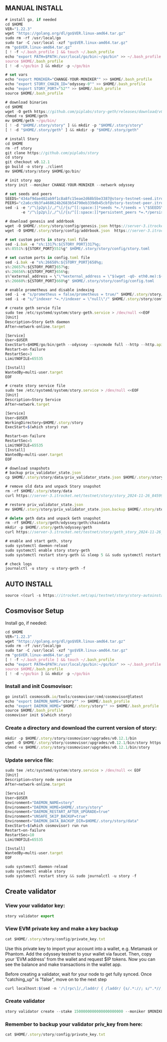 ## MANUAL INSTALL

```js filename="Manual install"
# install go, if needed
cd $HOME
VER="1.22.3"
wget "https://golang.org/dl/go$VER.linux-amd64.tar.gz"
sudo rm -rf /usr/local/go
sudo tar -C /usr/local -xzf "go$VER.linux-amd64.tar.gz"
rm "go$VER.linux-amd64.tar.gz"
[ ! -f ~/.bash_profile ] && touch ~/.bash_profile
echo "export PATH=$PATH:/usr/local/go/bin:~/go/bin" >> ~/.bash_profile
source $HOME/.bash_profile
[ ! -d ~/go/bin ] && mkdir -p ~/go/bin

# set vars
echo "export MONIKER="CHANGE-YOUR-MONIKER"" >> $HOME/.bash_profile
echo "export STORY_CHAIN_ID="odyssey-0"" >> $HOME/.bash_profile
echo "export STORY_PORT="52"" >> $HOME/.bash_profile
source $HOME/.bash_profile

# download binaries
cd $HOME
wget -O geth https://github.com/piplabs/story-geth/releases/download/v0.10.1/geth-linux-amd64
chmod +x $HOME/geth
mv $HOME/geth ~/go/bin/
[ ! -d "$HOME/.story/story" ] && mkdir -p "$HOME/.story/story"
[ ! -d "$HOME/.story/geth" ] && mkdir -p "$HOME/.story/geth"

# install Story
cd $HOME
rm -rf story
git clone https://github.com/piplabs/story
cd story
git checkout v0.12.1
go build -o story ./client 
mv $HOME/story/story $HOME/go/bin/

# init story app
story init --moniker CHANGE-YOUR-MONIKER --network odyssey

# set seeds and peers
SEEDS="434af9dae402ab9f1c8a8fc15eae2d68b5be3387@story-testnet-seed.itrocket.net:29656"
PEERS="c2a6cc9b3fa468624b2683b54790eb339db45cbf@story-testnet-peer.itrocket.net:26656,6a1b35d7c8deae3f6b0588855300af1dfa8ebd17@49.12.172.31:13656,a8a2e0e0d5875741419a8c5a73b41ba265e1e895@37.27.69.177:26656,c946e71d9fe86548e1ea38c9a1affef683d5ff2c@158.220.119.126:26656,34400e930af9ff63a0c2c2d1b036a8763e7c92e1@158.220.126.24:52656,6a440ef7b9c9c06195ff5aaf1ba69c645805ba21@94.141.100.215:26656,388c9bcfc2a8320f79e887037e36cecabd7ed7d2@94.141.160.176:26656,2fb7d62902b9aeb9615eebc980d750f9e11ac872@64.130.55.48:26656,046909534c2849ff8dccc15ee43ee63d2c60b21c@54.190.123.194:26656,eddcbbcce52cb6725a82aff1fa6de66e991fdeca@38.242.128.250:52656,619e90e21e52861996db76b72021a53b473d13ec@37.60.234.203:656,54a2735f0a96a3a6eec089652c1aa8f899d5769a@195.7.5.165:26656,16e5119da2cd37c561b65f645a202755518f8a6a@88.198.27.51:52656,09cfb3ee84963e8d745f44ad02bace04936f4a1e@37.60.235.59:656,c2584a9a1c75e5c0f3c46a08ee58c5dab169a212@62.169.27.220:26656,f6cd197a9de997405eadd27e85f266bcd24c2921@78.159.116.3:38656,87783003e27b0143ee3014febceafbf35808e647@167.235.13.19:30656,edc6a5d8b3beb495f5043a97928e0e98b605edaa@62.169.26.150:26656,b8e19cff36a588977a55f993132f5a2d304ae3bf@212.47.65.52:26656,cd013a9968c766ae911406171fa5e1378a976dcc@185.250.36.146:26656,d9669dafd21c552e06c82780803f72cdfae22193@158.220.120.148:26656,396710d357b98220bc5f9c4d11c56392db631c30@161.97.174.80:21656,13c8b01ac0a0794a5ffbc691b6c6e51644570964@212.47.70.111:26656,8903b32fe2a4eeb41c4e74c715cc1760e39adb9f@37.60.229.77:656,979c7af4049e4bfb592734afb55050ba039cbaa7@141.95.97.1:26656,e96d4dfe2871aa44a5d97bca9ac585ad16647503@185.255.131.5:52656,d39a6b6b4e6ca9bd8b49cf4567bf89fafe1218c3@100.42.183.151:656,2ce121e013716e32734a758bbcc3b0dde7c7c433@84.46.246.136:26656,75ac7b193e93e928d6c83c273397517cb60603c0@3.142.16.95:26656,743e187c0fe5e44a25290ec0750d7ece1017b82d@194.163.177.149:22656"
sed -i -e "/^\[p2p\]/,/^\[/{s/^[[:space:]]*seeds *=.*/seeds = \"$SEEDS\"/}" \
       -e "/^\[p2p\]/,/^\[/{s/^[[:space:]]*persistent_peers *=.*/persistent_peers = \"$PEERS\"/}" $HOME/.story/story/config/config.toml

# download genesis and addrbook
wget -O $HOME/.story/story/config/genesis.json https://server-3.itrocket.net/testnet/story/genesis.json
wget -O $HOME/.story/story/config/addrbook.json  https://server-3.itrocket.net/testnet/story/addrbook.json

# set custom ports in story.toml file
sed -i.bak -e "s%:1317%:${STORY_PORT}317%g;
s%:8551%:${STORY_PORT}551%g" $HOME/.story/story/config/story.toml

# set custom ports in config.toml file
sed -i.bak -e "s%:26658%:${STORY_PORT}658%g;
s%:26657%:${STORY_PORT}657%g;
s%:26656%:${STORY_PORT}656%g;
s%^external_address = \"\"%external_address = \"$(wget -qO- eth0.me):${STORY_PORT}656\"%;
s%:26660%:${STORY_PORT}660%g" $HOME/.story/story/config/config.toml

# enable prometheus and disable indexing
sed -i -e "s/prometheus = false/prometheus = true/" $HOME/.story/story/config/config.toml
sed -i -e "s/^indexer *=.*/indexer = \"null\"/" $HOME/.story/story/config/config.toml

# create geth servie file
sudo tee /etc/systemd/system/story-geth.service > /dev/null <<EOF
[Unit]
Description=Story Geth daemon
After=network-online.target

[Service]
User=$USER
ExecStart=$HOME/go/bin/geth --odyssey --syncmode full --http --http.api eth,net,web3,engine --http.vhosts '*' --http.addr 0.0.0.0 --http.port ${STORY_PORT}545 --authrpc.port ${STORY_PORT}551 --ws --ws.api eth,web3,net,txpool --ws.addr 0.0.0.0 --ws.port ${STORY_PORT}546
Restart=on-failure
RestartSec=3
LimitNOFILE=65535

[Install]
WantedBy=multi-user.target
EOF

# create story service file
sudo tee /etc/systemd/system/story.service > /dev/null <<EOF
[Unit]
Description=Story Service
After=network.target

[Service]
User=$USER
WorkingDirectory=$HOME/.story/story
ExecStart=$(which story) run

Restart=on-failure
RestartSec=5
LimitNOFILE=65535
[Install]
WantedBy=multi-user.target
EOF

# download snapshots
# backup priv_validator_state.json
cp $HOME/.story/story/data/priv_validator_state.json $HOME/.story/story/priv_validator_state.json.backup

# remove old data and unpack Story snapshot
rm -rf $HOME/.story/story/data
curl https://server-3.itrocket.net/testnet/story/story_2024-11-26_845991_snap.tar.lz4 | lz4 -dc - | tar -xf - -C $HOME/.story/story

# restore priv_validator_state.json
mv $HOME/.story/story/priv_validator_state.json.backup $HOME/.story/story/data/priv_validator_state.json

# delete geth data and unpack Geth snapshot
rm -rf $HOME/.story/geth/odyssey/geth/chaindata
mkdir -p $HOME/.story/geth/odyssey/geth
curl https://server-3.itrocket.net/testnet/story/geth_story_2024-11-26_845991_snap.tar.lz4 | lz4 -dc - | tar -xf - -C $HOME/.story/geth/odyssey/geth

# enable and start geth, story
sudo systemctl daemon-reload
sudo systemctl enable story story-geth
sudo systemctl restart story-geth && sleep 5 && sudo systemctl restart story

# check logs
journalctl -u story -u story-geth -f
```

## AUTO INSTALL

```js filename="AUTO INSTALL"
source <(curl -s https://itrocket.net/api/testnet/story/story-autoinstall/)
```

## Cosmovisor Setup

Install go, if needed:
```js filename="Install go"
cd $HOME
VER="1.22.3"
wget "https://golang.org/dl/go$VER.linux-amd64.tar.gz"
sudo rm -rf /usr/local/go
sudo tar -C /usr/local -xzf "go$VER.linux-amd64.tar.gz"
rm "go$VER.linux-amd64.tar.gz"
[ ! -f ~/.bash_profile ] && touch ~/.bash_profile
echo "export PATH=$PATH:/usr/local/go/bin:~/go/bin" >> ~/.bash_profile
source $HOME/.bash_profile
[ ! -d ~/go/bin ] && mkdir -p ~/go/bin
```

### Install and init Cosmovisor:
```js filename="Install and init Cosmovisor"
go install cosmossdk.io/tools/cosmovisor/cmd/cosmovisor@latest
echo "export DAEMON_NAME="story"" >> $HOME/.bash_profile
echo "export DAEMON_HOME="$HOME/.story/story"" >> $HOME/.bash_profile
source $HOME/.bash_profile
cosmovisor init $(which story)
```

### Create a directory and download the current version of story:

```js filename="Create a directory and download the current version of story"
mkdir -p $HOME/.story/story/cosmovisor/upgrades/v0.12.1/bin
wget -O $HOME/.story/story/cosmovisor/upgrades/v0.12.1/bin/story https://github.com/piplabs/story/releases/download/v0.12.1/story-linux-amd64
chmod +x $HOME/.story/story/cosmovisor/upgrades/v0.12.1/bin/story
```
### Update service file:
```js filename="Update service file"
sudo tee /etc/systemd/system/story.service > /dev/null << EOF
[Unit]
Description=story node service
After=network-online.target

[Service]
User=$USER
Environment="DAEMON_NAME=story"
Environment="DAEMON_HOME=$HOME/.story/story"
Environment="DAEMON_RESTART_AFTER_UPGRADE=true"
Environment="UNSAFE_SKIP_BACKUP=true"
Environment="DAEMON_DATA_BACKUP_DIR=$HOME/.story/story/data"
ExecStart=$(which cosmovisor) run run
Restart=on-failure
RestartSec=10
LimitNOFILE=65535

[Install]
WantedBy=multi-user.target
EOF
```
```js filename="Enable and start Story using Cosmovisor:"
sudo systemctl daemon-reload
sudo systemctl enable story
sudo systemctl restart story && sudo journalctl -u story -f
```

## Create validator

### View your validator key:
```js filename="View your validator key"
story validator export
```

### View EVM private key and make a key backup
```js filename="key backup"
cat $HOME/.story/story/config/private_key.txt
```
Use this private key to import your account into a wallet, e.g. Metamask or Phantom. Add the odyssey testnet to your wallet via faucet. Then, copy your 'EVM address' from the wallet and request $IP tokens. Now you can see the balance and make transactions in the wallet app.

Before creating a validator, wait for your node to get fully synced. Once "catching_up" is "false", move on to the next step


```js filename="Check sync"
curl localhost:$(sed -n '/\[rpc\]/,/laddr/ { /laddr/ {s/.*://; s/".*//; p} }' $HOME/.story/story/config/config.toml)/status | jq
```
### Create validator
```js filename="Create validator"
story validator create --stake 1500000000000000000000 --moniker $MONIKER --chain-id 1516 --private-key $(cat $HOME/.story/story/config/private_key.txt | grep "PRIVATE_KEY" | awk -F'=' '{print $2}')
```
### Remember to backup your validator priv_key from here:
```js filename="backup your validator priv_key"
cat $HOME/.story/story/config/private_key.txt
```